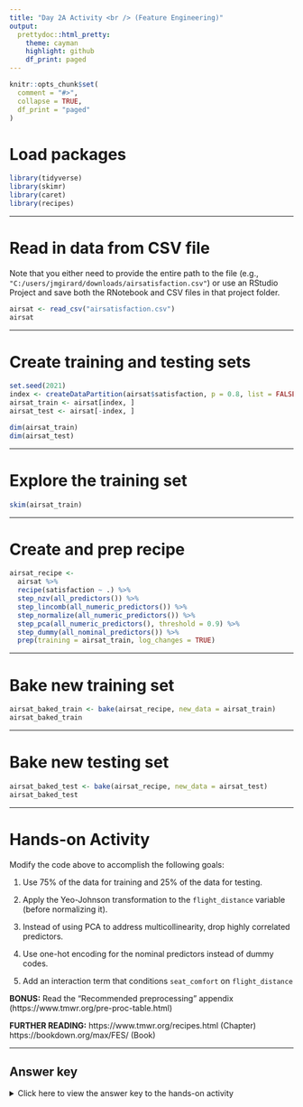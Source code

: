 ```yaml
---
title: "Day 2A Activity <br /> (Feature Engineering)"
output:
  prettydoc::html_pretty:
    theme: cayman
    highlight: github
    df_print: paged
---
```


```r
knitr::opts_chunk$set(
  comment = "#>",
  collapse = TRUE,
  df_print = "paged"
)
```

# Load packages

```r
library(tidyverse)
library(skimr)
library(caret)
library(recipes)
```

---

# Read in data from CSV file 
Note that you either need to provide the entire path to the file (e.g., `"C:/users/jmgirard/downloads/airsatisfaction.csv"`) or use an RStudio Project and save both the RNotebook and CSV files in that project folder.

```r
airsat <- read_csv("airsatisfaction.csv")
airsat
```

---

# Create training and testing sets

```r
set.seed(2021)
index <- createDataPartition(airsat$satisfaction, p = 0.8, list = FALSE)
airsat_train <- airsat[index, ]
airsat_test <- airsat[-index, ]

dim(airsat_train)
dim(airsat_test)
```

---

# Explore the training set

```r
skim(airsat_train)
```

---

# Create and prep recipe

```r
airsat_recipe <- 
  airsat %>% 
  recipe(satisfaction ~ .) %>% 
  step_nzv(all_predictors()) %>% 
  step_lincomb(all_numeric_predictors()) %>% 
  step_normalize(all_numeric_predictors()) %>% 
  step_pca(all_numeric_predictors(), threshold = 0.9) %>% 
  step_dummy(all_nominal_predictors()) %>% 
  prep(training = airsat_train, log_changes = TRUE)
```

---

# Bake new training set

```r
airsat_baked_train <- bake(airsat_recipe, new_data = airsat_train)
airsat_baked_train
```

---

# Bake new testing set

```r
airsat_baked_test <- bake(airsat_recipe, new_data = airsat_test)
airsat_baked_test
```

---

# Hands-on Activity

Modify the code above to accomplish the following goals:

 1. Use 75% of the data for training and 25% of the data for testing.

 1. Apply the Yeo-Johnson transformation to the `flight_distance` variable (before normalizing it).

 1. Instead of using PCA to address multicollinearity, drop highly correlated predictors.

 1. Use one-hot encoding for the nominal predictors instead of dummy codes.

 1. Add an interaction term that conditions `seat_comfort` on `flight_distance`

**BONUS:** Read the "Recommended preprocessing" appendix (https://www.tmwr.org/pre-proc-table.html) 

**FURTHER READING:** https://www.tmwr.org/recipes.html (Chapter) https://bookdown.org/max/FES/ (Book)

---

## Answer key

<details><summary>Click here to view the answer key to the hands-on activity</summary>

```r
set.seed(2021)
index <- createDataPartition(airsat$satisfaction, p = 0.75, list = FALSE) #1
airsat_train <- airsat[index, ]
airsat_test <- airsat[-index, ]
```

```r
airsat_recipe <- 
  airsat %>% 
  recipe(satisfaction ~ .) %>% 
  step_nzv(all_predictors()) %>% 
  step_lincomb(all_numeric_predictors()) %>% 
  step_YeoJohnson(flight_distance) %>%                      #2
  step_normalize(all_numeric_predictors()) %>% 
  step_corr(all_numeric_predictors()) %>%                   #3 
  step_dummy(all_nominal_predictors(), one_hot = TRUE) %>%  #4 
  step_interact(~ seat_comfort:flight_distance) %>%         #5
  prep(training = airsat_train, log_changes = TRUE)
```

</details>
